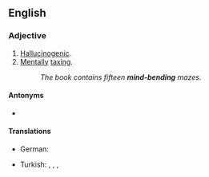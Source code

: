 {{also|mindbending}}

==English==

===Adjective===
{{en-adj|head=[[mind]]-[[bending]]}}

# [[hallucinogenic|Hallucinogenic]].
# [[mental|Mentally]] [[taxing]].
#: ''The book contains fifteen '''mind-bending''' mazes.''

====Antonyms====
* {{l|en|mind-expanding}}

====Translations====
{{trans-top}}
* German: {{t|de|bewusstseinsverändernd}}
{{trans-mid}}
* Turkish: {{l|tr|aklı}} {{t|tr|karıştıran}}, {{t+|tr|bunaltıcı}}, {{l|tr|hayal}} {{t|tr|gördüren}}, {{t+|tr|şaşırtıcı}}
{{trans-bottom}}
